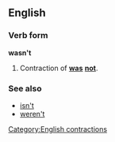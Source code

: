 ==English==
===Verb form===
'''wasn't'''

#Contraction of '''[[was]]''' '''[[not]]'''.

===See also===
*[[isn't]]
*[[weren't]]

[[Category:English contractions]]